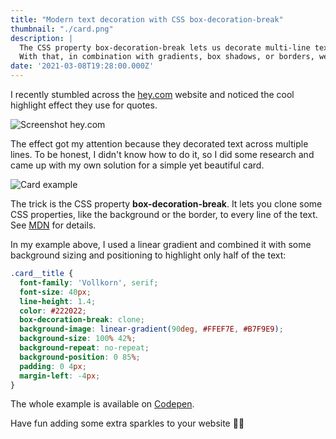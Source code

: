```yaml
---
title: "Modern text decoration with CSS box-decoration-break"
thumbnail: "./card.png"
description: |
  The CSS property box-decoration-break lets us decorate multi-line text. 
  With that, in combination with gradients, box shadows, or borders, we can create fancy highlight effects.
date: '2021-03-08T19:28:00.000Z'
---
```


I recently stumbled across the [hey.com](https://hey.com) website 
and noticed the cool highlight effect they use for quotes. 

![Screenshot hey.com](./hey.png)

The effect got my attention because they decorated text across multiple lines. To be honest, 
I didn't know how to do it, so I did some research and came up with my own solution for
a simple yet beautiful card.

![Card example](./card.png)

The trick is the CSS property **box-decoration-break**. It lets you clone some CSS properties, 
like the background or the border, to every line of the text. See [MDN](https://developer.mozilla.org/en-US/docs/Web/CSS/box-decoration-break) for details.

In my example above, I used a linear gradient and combined it with some background sizing and positioning to highlight only half of the text:

```css
.card__title {
  font-family: 'Vollkorn', serif;
  font-size: 40px;
  line-height: 1.4;
  color: #222022;
  box-decoration-break: clone;
  background-image: linear-gradient(90deg, #FFEF7E, #B7F9E9);
  background-size: 100% 42%;
  background-repeat: no-repeat;
  background-position: 0 85%;
  padding: 0 4px;
  margin-left: -4px;
}
```

The whole example is available on [Codepen](https://codepen.io/HenrikFricke/pen/GRNYrXK).

Have fun adding some extra sparkles to your website 💅🏽
